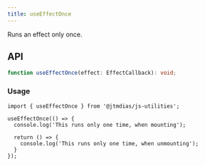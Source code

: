 ```yaml
---
title: useEffectOnce
---
```

Runs an effect only once.

## API

```typescript
function useEffectOnce(effect: EffectCallback): void;
```

### Usage

```tsx
import { useEffectOnce } from '@jtmdias/js-utilities';

useEffectOnce(() => {
  console.log('This runs only one time, when mounting');

  return () => {
    console.log('This runs only one time, when unmounting');
  }
});
```

